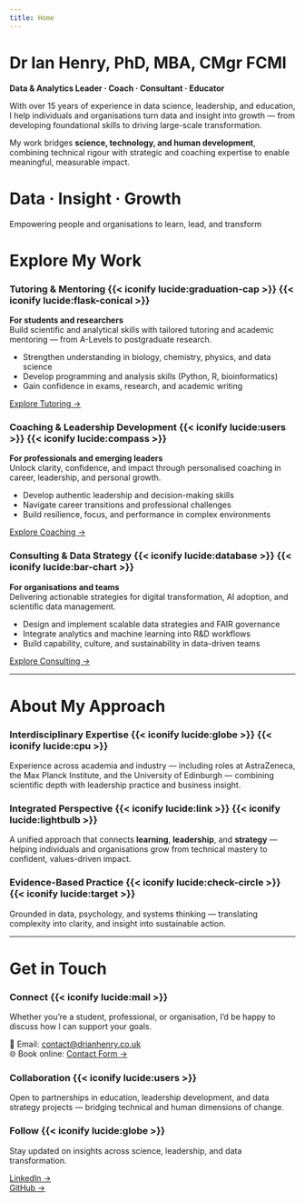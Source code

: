 ```yaml
---
title: Home
---
```


# Dr Ian Henry, PhD, MBA, CMgr FCMI

**Data & Analytics Leader · Coach · Consultant · Educator**

With over 15 years of experience in data science, leadership, and education, I help individuals and organisations turn data and insight into growth — from developing foundational skills to driving large-scale transformation.  

My work bridges **science, technology, and human development**, combining technical rigour with strategic and coaching expertise to enable meaningful, measurable impact.

<!-- Hero Section -->
<div class="parallax light-overlay" style="background-image: url('images/hero-main.jpg'); --overlay-opacity: 0.4;">
  <div class="overlay">
   <h1>Data · Insight · Growth</h1>
   <p>Empowering people and organisations to learn, lead, and transform</p>
  </div>
</div>

# Explore My Work

<div class="card-grid">

<div class="service-card card">

### Tutoring & Mentoring {{< iconify lucide:graduation-cap >}} {{< iconify lucide:flask-conical >}}

**For students and researchers**  
Build scientific and analytical skills with tailored tutoring and academic mentoring — from A-Levels to postgraduate research.  

- Strengthen understanding in biology, chemistry, physics, and data science  
- Develop programming and analysis skills (Python, R, bioinformatics)  
- Gain confidence in exams, research, and academic writing  

[Explore Tutoring →](https://tutoring.drianhenry.co.uk)

</div>

<div class="service-card card">

### Coaching & Leadership Development {{< iconify lucide:users >}} {{< iconify lucide:compass >}}

**For professionals and emerging leaders**  
Unlock clarity, confidence, and impact through personalised coaching in career, leadership, and personal growth.  

- Develop authentic leadership and decision-making skills  
- Navigate career transitions and professional challenges  
- Build resilience, focus, and performance in complex environments  

[Explore Coaching →](https://coaching.drianhenry.co.uk)

</div>

<div class="service-card card">

### Consulting & Data Strategy {{< iconify lucide:database >}} {{< iconify lucide:bar-chart >}}

**For organisations and teams**  
Delivering actionable strategies for digital transformation, AI adoption, and scientific data management.  

- Design and implement scalable data strategies and FAIR governance  
- Integrate analytics and machine learning into R&D workflows  
- Build capability, culture, and sustainability in data-driven teams  

[Explore Consulting →](https://consulting.drianhenry.co.uk)

</div>

</div>

---

# About My Approach

<div class="card-grid">

<div class="service-card card">

### Interdisciplinary Expertise {{< iconify lucide:globe >}} {{< iconify lucide:cpu >}}

Experience across academia and industry — including roles at AstraZeneca, the Max Planck Institute, and the University of Edinburgh — combining scientific depth with leadership practice and business insight.

</div>

<div class="service-card card">

### Integrated Perspective {{< iconify lucide:link >}} {{< iconify lucide:lightbulb >}}

A unified approach that connects **learning**, **leadership**, and **strategy** — helping individuals and organisations grow from technical mastery to confident, values-driven impact.

</div>

<div class="service-card card">

### Evidence-Based Practice {{< iconify lucide:check-circle >}} {{< iconify lucide:target >}}

Grounded in data, psychology, and systems thinking — translating complexity into clarity, and insight into sustainable action.

</div>

</div>

---

# Get in Touch

<div class="card-grid">

<div class="service-card card">

### Connect {{< iconify lucide:mail >}}

Whether you're a student, professional, or organisation, I’d be happy to discuss how I can support your goals.  

📧 Email: [contact@drianhenry.co.uk](mailto:contact@drianhenry.co.uk)  
🌐 Book online: [Contact Form →](contact.qmd)

</div>

<div class="service-card card">

### Collaboration {{< iconify lucide:users >}}

Open to partnerships in education, leadership development, and data strategy projects — bridging technical and human dimensions of change.

</div>

<div class="service-card card">

### Follow {{< iconify lucide:globe >}}

Stay updated on insights across science, leadership, and data transformation.  

[LinkedIn →](https://www.linkedin.com/in/drianhenry)  
[GitHub →](https://github.com/drianhenry)

</div>

</div>

